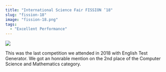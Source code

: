 ```yaml
---
title: "International Science Fair FISSION ’18"
slug: "fission-18"
image: "fission-18.png"
tags:
  - "Excellent Performance"
---
```


![](/fission-18.png)

This was the last competition we attended in 2018 with English Test Generator.
We got an honrable mention on the 2nd place of the Computer Science and Mathematics category.
